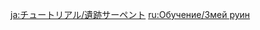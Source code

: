 {{Tutorial
|title    = Ruin Serpent
|subtitle = New Entry
|type     = Enemies
|icon     = Icon Tutorial Monster.png
|about    = Ruin Serpent
|image1   = Tutorial Ruin Serpent.png
|text1    = A bizarrely-shaped Ruin Machine. It will create Oozing Concretions in battle and will attempt to draw power from them under certain circumstances, which will allow it to unleash devastating attacks.
|image2   = Tutorial Ruin Serpent.png
|text2    = Use the Blooming Light from your Lumenstone Adjuvant to {{Color|help|destroy the Oozing Concretions feeding power to the Ruin Serpent}} to knock it out of this state and cause the energy cores on its body to cease functioning. Once 4 such cores malfunction, the Ruin Serpent will enter a weakened state.
|sort     = 2405
}}
<noinclude>
<!-- interwikis -->
[[ja:チュートリアル/遺跡サーペント]]
[[ru:Обучение/Змей руин]]
</noinclude>